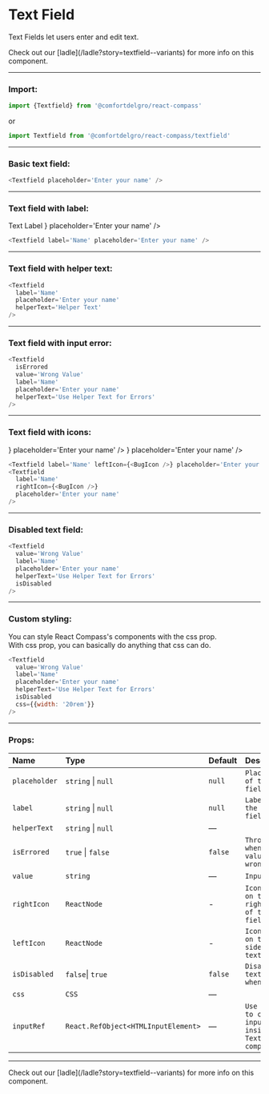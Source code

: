 
# Text Field

Text Fields let users enter and edit text.

<Callout>
  Check out our [ladle](/ladle?story=textfield--variants) for more info on this
  component.
</Callout>

---

### Import:

```js
import {Textfield} from '@comfortdelgro/react-compass'
```

or

```js
import Textfield from '@comfortdelgro/react-compass/textfield'
```

---

### Basic text field:

<section className={styles.avatarShowcaseContainer}>
  <Textfield placeholder='Enter your name' />
</section>

```js
<Textfield placeholder='Enter your name' />
```

---

### Text field with label:

<section className={styles.avatarShowcaseContainer}>
  <Textfield
    label={
      <>
        Text Label <BugIcon />
      </>
    }
    placeholder='Enter your name'
  />
</section>

```js
<Textfield label='Name' placeholder='Enter your name' />
```

---

### Text field with helper text:

<section className={styles.avatarShowcaseContainer}>
  <Textfield
    label='Name'
    placeholder='Enter your name'
    helperText='Helper Text'
  />
</section>

```js
<Textfield
  label='Name'
  placeholder='Enter your name'
  helperText='Helper Text'
/>
```

---

### Text field with input error:

<section className={styles.avatarShowcaseContainer}>
  <Textfield
    isErrored
    value='Wrong Value'
    label='Name'
    placeholder='Enter your name'
    helperText='Use Helper Text for Errors'
  />
</section>

```js
<Textfield
  isErrored
  value='Wrong Value'
  label='Name'
  placeholder='Enter your name'
  helperText='Use Helper Text for Errors'
/>
```

---

### Text field with icons:

<section className={styles.avatarShowcaseContainer}>
  <Textfield
    label='Name'
    leftIcon={<BugIcon />}
    placeholder='Enter your name'
  />
  <Textfield
    label='Name'
    rightIcon={<BugIcon />}
    placeholder='Enter your name'
  />
</section>

```js
<Textfield label='Name' leftIcon={<BugIcon />} placeholder='Enter your name' />
<Textfield
  label='Name'
  rightIcon={<BugIcon />}
  placeholder='Enter your name'
/>
```

---

### Disabled text field:

<section className={styles.avatarShowcaseContainer}>
  <Textfield
    value='Wrong Value'
    label='Name'
    placeholder='Enter your name'
    helperText='Use Helper Text for Errors'
    isDisabled
  />
</section>

```js
<Textfield
  value='Wrong Value'
  label='Name'
  placeholder='Enter your name'
  helperText='Use Helper Text for Errors'
  isDisabled
/>
```

---

### Custom styling:

You can style React Compass's components with the css prop. <br/>
With css prop, you can basically do anything that css can do.

<section className={styles.avatarShowcaseContainer}>
  <Textfield
    value='Wrong Value'
    label='Name'
    placeholder='Enter your name'
    helperText='Use Helper Text for Errors'
    isDisabled
    css={{width: '20rem'}}
  />
</section>

```js
<Textfield
  value='Wrong Value'
  label='Name'
  placeholder='Enter your name'
  helperText='Use Helper Text for Errors'
  isDisabled
  css={{width: '20rem'}}
/>
```

---

### Props:

| Name          | Type                                | Default | Description                                                  |
| :------------ | :---------------------------------- | :------ | :----------------------------------------------------------- |
| `placeholder` | `string` \| `null`                  | `null`  | `Placeholder of the text field`                              |
| `label`       | `string` \| `null`                  | `null`  | `Label of the text field`                                    |
| `helperText`  | `string` \| `null`                  | —       |                                                              |
| `isErrored`   | `true` \| `false`                   | `false` | `Throw error when input value is wrong`                      |
| `value`       | `string`                            | —       | `Input value`                                                |
| `rightIcon`   | `ReactNode`                         | -       | `Icon placed on the right side of the text field`            |
| `leftIcon`    | `ReactNode`                         | -       | `Icon placed on the left side of the text field`             |
| `isDisabled`  | `false`\| `true`                    | `false` | `Disable the text field when true`                           |
| `css `        | `CSS`                               | —       |                                                              |
| `inputRef `   | `React.RefObject<HTMLInputElement>` | —       | `Use useRef to control input tag inside TextField component` |

---

<Callout>
  Check out our [ladle](/ladle?story=textfield--variants) for more info on this
  component.
</Callout>

